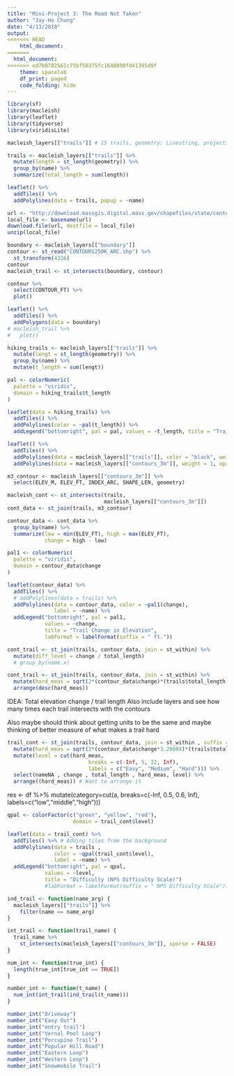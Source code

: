```yaml
---
title: "Mini-Project 3: The Road Not Taken"
author: "Jay-Ho Chung"
date: "4/13/2018"
output: 
<<<<<<< HEAD
    html_document:
=======
  html_document:
>>>>>>> ed7b0782561c75bf50375fc1640898fd41395d9f
    theme: spacelab
    df_print: paged
    code_folding: hide
---
```


```r
library(sf)
library(macleish)
library(leaflet)
library(tidyverse)
library(viridisLite)
```

```r
macleish_layers[["trails"]] # 15 trails, geometry: Linestring, projection is longlat
```

```r
trails <- macleish_layers[["trails"]] %>% 
  mutate(length = st_length(geometry)) %>% 
  group_by(name) %>% 
  summarize(total_length = sum(length))

leaflet() %>% 
  addTiles() %>% 
  addPolylines(data = trails, popup = ~name)
```

```r
url <- "http://download.massgis.digital.mass.gov/shapefiles/state/contours250k.zip"
local_file <- basename(url)
download.file(url, destfile = local_file)
unzip(local_file)
```

```r
boundary <- macleish_layers[["boundary"]]
contour <- st_read("CONTOURS250K_ARC.shp") %>%
  st_transform(4326)
contour
macleish_trail <- st_intersects(boundary, contour)
```

```r
contour %>%
  select(CONTOUR_FT) %>%
  plot()
```

```r
leaflet() %>% 
  addTiles() %>% 
  addPolygons(data = boundary)
# macleish_trail %>% 
#   plot()
```

```r
hiking_trails <- macleish_layers[["trails"]] %>%
  mutate(lengt = st_length(geometry)) %>% 
  group_by(name) %>% 
  mutate(t_length = sum(lengt))

pal <- colorNumeric(
  palette = "viridis",
  domain = hiking_trails$t_length
)

leaflet(data = hiking_trails) %>%
  addTiles() %>%
  addPolylines(color = ~pal(t_length)) %>%
  addLegend("bottomright", pal = pal, values = ~t_length, title = "Trail Length", labFormat = labelFormat(suffix =  "m"))
```

```r
leaflet() %>%
  addTiles() %>%
  addPolylines(data = macleish_layers[["trails"]], color = "black", weight = 3, opacity = .5) %>%
  addPolylines(data = macleish_layers[["contours_3m"]], weight = 1, opacity = .5)
```

```r
m3_contour <- macleish_layers[["contours_3m"]] %>% 
  select(ELEV_M, ELEV_FT, INDEX_ARC, SHAPE_LEN, geometry)
```

```r
macleish_cont <- st_intersects(trails,
                               macleish_layers[["contours_3m"]])
cont_data <- st_join(trails, m3_contour)

contour_data <- cont_data %>% 
  group_by(name) %>% 
  summarize(low = min(ELEV_FT), high = max(ELEV_FT),
            change = high - low)

pal1 <- colorNumeric(
  palette = "viridis",
  domain = contour_data$change
)

leaflet(contour_data) %>% 
  addTiles() %>% 
  # addPolylines(data = trails) %>% 
  addPolylines(data = contour_data, color = ~pal1(change),
               label = ~name) %>% 
  addLegend("bottomright", pal = pal1, 
            values = ~change, 
            title = "Trail Change in Elevation",
            labFormat = labelFormat(suffix = " ft."))
```

```r
cont_trail <- st_join(trails, contour_data, join = st_within) %>% 
  mutate(diff_level = change / total_length)
  # group_by(name.x)
```



```r
cont_trail <- st_join(trails, contour_data, join = st_within) %>% 
  mutate(hard_meas = sqrt(2*(contour_data$change)*(trails$total_length))) %>%
  arrange(desc(hard_meas))
```

IDEA: Total elevation change / trail length
Also include layers and see how many times each trail intersects with the contours

Also maybe should think about getting units to be the same and maybe thinking of better measure of what makes a trail hard


```r
trail_cont <- st_join(trails, contour_data, join = st_within , suffix = c("name" = "name")) %>% # st_within is the join type
  mutate(hard_meas = sqrt(2*(contour_data$change*3.28084)*(trails$total_length*0.000621371))) %>% # Using the equation from the National Park Service
  mutate(level = cut(hard_meas, 
                          breaks = c(-Inf, 5, 22, Inf), 
                          labels = c("Easy", "Medium", "Hard"))) %>% 
  select(nameNA , change , total_length , hard_meas, level) %>%
  arrange((hard_meas)) # Want to arrange it

```

res <- df %>% mutate(category=cut(a, breaks=c(-Inf, 0.5, 0.6, Inf), labels=c("low","middle","high")))

```r
qpal <- colorFactor(c("green", "yellow", "red"), 
                     domain = trail_cont$level)

leaflet(data = trail_cont) %>%
  addTiles() %>% # Adding tiles from the background
  addPolylines(data = trails , 
               color = ~qpal(trail_cont$level), 
               label = ~name) %>%
  addLegend("bottomright", pal = qpal, 
            values = ~level, 
            title = "Difficulty (NPS Difficulty Scale)")
            #labFormat = labelFormat(suffix = " NPS Difficulty Scale"))
```


```r
ind_trail <- function(name_arg) {
  macleish_layers[["trails"]] %>%
    filter(name == name_arg)
}

int_trail <- function(trail_name) {
  trail_name %>%
    st_intersects(macleish_layers[["contours_3m"]], sparse = FALSE)
}

num_int <- function(true_int) {
  length(true_int[true_int == TRUE])
}

number_int <- function(t_name) {
  num_int(int_trail(ind_trail(t_name)))
}
```

```r
number_int("Driveway")
number_int("Easy Out")
number_int("entry trail")
number_int("Vernal Pool Loop")
number_int("Porcupine Trail")
number_int("Popular Hill Road")
number_int("Eastern Loop")
number_int("Western Loop")
number_int("Snowmobile Trail")
```
